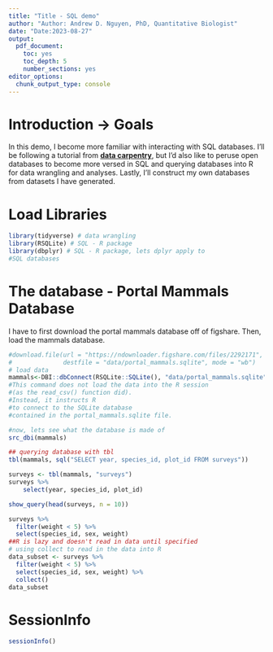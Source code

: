 ```yaml
---
title: "Title - SQL demo"
author: "Author: Andrew D. Nguyen, PhD, Quantitative Biologist"
date: "Date:2023-08-27"
output: 
  pdf_document: 
    toc: yes
    toc_depth: 5
    number_sections: yes
editor_options: 
  chunk_output_type: console
---
```


\newpage

# Introduction -> Goals   

In this demo, I become more familiar with interacting with SQL databases. I'll be following a tutorial from **[data carpentry](https://datacarpentry.org/R-ecology-lesson/05-r-and-databases.html)**, but I'd also like to peruse open databases to become more versed in SQL and querying databases into R for data wrangling and analyses. Lastly, I'll construct my own databases from datasets I have generated.    

# Load Libraries

```r
library(tidyverse) # data wrangling
library(RSQLite) # SQL - R package
library(dbplyr) # SQL - R package, lets dplyr apply to
#SQL databases
```

# The database - Portal Mammals Database

I have to first download the portal mammals database off of figshare. Then, load the mammals database.

```r
#download.file(url = "https://ndownloader.figshare.com/files/2292171",
#              destfile = "data/portal_mammals.sqlite", mode = "wb")
# load data
mammals<-DBI::dbConnect(RSQLite::SQLite(), "data/portal_mammals.sqlite")
#This command does not load the data into the R session
#(as the read_csv() function did). 
#Instead, it instructs R 
#to connect to the SQLite database
#contained in the portal_mammals.sqlite file.

#now, lets see what the database is made of
src_dbi(mammals)

## querying database with tbl
tbl(mammals, sql("SELECT year, species_id, plot_id FROM surveys"))

surveys <- tbl(mammals, "surveys")
surveys %>%
    select(year, species_id, plot_id)

show_query(head(surveys, n = 10))

surveys %>%
  filter(weight < 5) %>%
  select(species_id, sex, weight)
##R is lazy and doesn't read in data until specified
# using collect to read in the data into R
data_subset <- surveys %>%
  filter(weight < 5) %>%
  select(species_id, sex, weight) %>%
  collect()
data_subset

```



# SessionInfo

```r
sessionInfo()

```